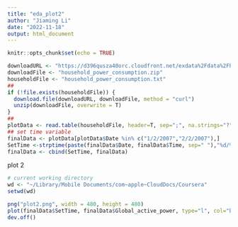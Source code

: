 ```yaml
---
title: "eda_plot2"
author: "Jiaming Li"
date: "2022-11-18"
output: html_document
---
```


```r
knitr::opts_chunk$set(echo = TRUE)
```

```r
downloadURL <- "https://d396qusza40orc.cloudfront.net/exdata%2Fdata%2Fhousehold_power_consumption.zip"
downloadFile <- "household_power_consumption.zip"
householdFile <- "household_power_consumption.txt"
##
if (!file.exists(householdFile)) {
  download.file(downloadURL, downloadFile, method = "curl")
  unzip(downloadFile, overwrite = T)
}
##
plotData <- read.table(householdFile, header=T, sep=";", na.strings="?")
## set time variable
finalData <- plotData[plotData$Date %in% c("1/2/2007","2/2/2007"),]
SetTime <-strptime(paste(finalData$Date, finalData$Time, sep=" "),"%d/%m/%Y %H:%M:%S")
finalData <- cbind(SetTime, finalData)
```

plot 2
```r
# current working directory
wd <- "~/Library/Mobile Documents/com~apple~CloudDocs/Coursera"
setwd(wd)

png("plot2.png", width = 480, height = 480)
plot(finalData$SetTime, finalData$Global_active_power, type="l", col="black", xlab="", ylab="Global Active Power (kilowatts)")
dev.off()
```



